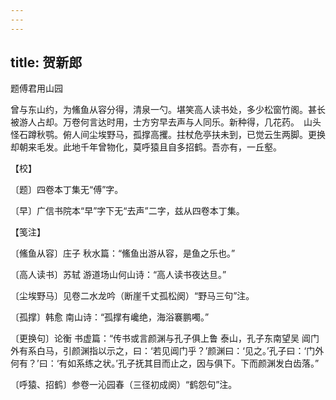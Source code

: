 ```yaml
---
---
---
```

title: 贺新郎
---



题傅君用山园





曾与东山约，为鯈鱼从容分得，清泉一勺。堪笑高人读书处，多少松窗竹阁。甚长被游人占却。万卷何言达时用，士方穷早去声与人同乐。新种得，几花药。　山头怪石蹲秋鹗。俯人间尘埃野马，孤撑高攫。拄杖危亭扶未到，已觉云生两脚。更换却朝来毛发。此地千年曾物化，莫呼猿且自多招鹤。吾亦有，一丘壑。





【校】


〔题〕四卷本丁集无“傅”字。

〔早〕广信书院本“早”字下无“去声”二字，兹从四卷本丁集。





【笺注】


〔鯈鱼从容〕庄子 秋水篇：“鯈鱼出游从容，是鱼之乐也。”

〔高人读书〕苏轼 游道场山何山诗：“高人读书夜达旦。”

〔尘埃野马〕见卷二水龙吟（断崖千丈孤松阕）“野马三句”注。

〔孤撑〕韩愈 南山诗：“孤撑有巉绝，海浴褰鹏噣。”

〔更换句〕论衡 书虚篇：“传书或言颜渊与孔子俱上鲁 泰山，孔子东南望吴 阊门外有系白马，引颜渊指以示之，曰：‘若见阊门乎？’颜渊曰：‘见之。’孔子曰：‘门外何有？’曰：‘有如系练之状。’孔子抚其目而止之，因与俱下。下而颜渊发白齿落。”

〔呼猿、招鹤〕参卷一沁园春（三径初成阕）“鹤怨句”注。